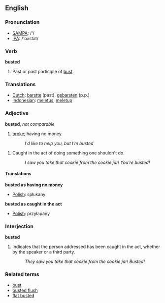 ==English==

=== Pronunciation ===
*[[w:SAMPA|SAMPA]]: /'/
*[[w:IPA|IPA]]: /'bʌstət/

===Verb===
'''busted'''

# Past or past participle of [[bust]].

=== Translations ===
*[[Dutch]]: [[barstte]] (past), [[gebarsten]] (p.p.)
*[[Indonesian]]: [[letus|meletus]], [[letup|meletup]]

===Adjective===
'''busted''', ''not comparable''

# {{cattag|Slang}} [[broke]]; having no money.
#: ''I'd like to help you, but I'm busted''
<!-- Also used in present tense, as "I'm going to bust that drug dealer," but the past participle
is taking on a life of its own.  In particular, it can combine with "so", as in "you're so busted", but then again, I've also heard "you're so fired".  This is probably really a special usage of so, treating any past participle as an adjective for special flavor -->
# {{slang}} Caught in the act of doing something one shouldn't do.
#: ''I saw you take that cookie from the cookie jar!  You're busted!''

====Translations====
'''busted as having no money'''
{{top}}
*[[Polish]]: spłukany
{{bottom}}

'''busted as caught in the act'''
{{top}}
*[[Polish]]: przyłapany
{{bottom}}

===Interjection===
'''busted'''

# Indicates that the person addressed has been caught in the act, whether by the speaker or a third party.
#: ''They saw you take that cookie from the cookie jar!  Busted!''

===Related terms===
*[[bust]]
*[[busted flush]]
*[[flat busted]]